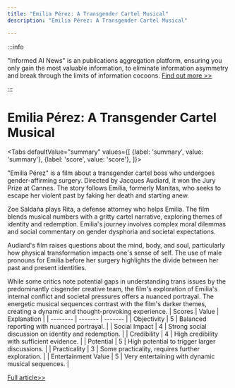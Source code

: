```yaml
---
title: "Emilia Pérez: A Transgender Cartel Musical"
description: "Emilia Pérez: A Transgender Cartel Musical"

---
```



:::info

"Informed AI News" is an publications aggregation platform, ensuring you only gain the most valuable information, to eliminate information asymmetry and break through the limits of information cocoons.  [Find out more >>](/)

:::

# Emilia Pérez: A Transgender Cartel Musical


<Tabs
	defaultValue="summary"
	values={[
	{label: 'summary', value: 'summary'},
	{label: 'score', value: 'score'},
]}>
<TabItem value="summary">


"Emilia Pérez" is a film about a transgender cartel boss who undergoes gender-affirming surgery. Directed by Jacques Audiard, it won the Jury Prize at Cannes. The story follows Emilia, formerly Manitas, who seeks to escape her violent past by faking her death and starting anew.

Zoe Saldaña plays Rita, a defense attorney who helps Emilia. The film blends musical numbers with a gritty cartel narrative, exploring themes of identity and redemption. Emilia's journey involves complex moral dilemmas and social commentary on gender dysphoria and societal expectations.

Audiard's film raises questions about the mind, body, and soul, particularly how physical transformation impacts one's sense of self. The use of male pronouns for Emilia before her surgery highlights the divide between her past and present identities.

While some critics note potential gaps in understanding trans issues by the predominantly cisgender creative team, the film's exploration of Emilia's internal conflict and societal pressures offers a nuanced portrayal. The energetic musical sequences contrast with the film's darker themes, creating a dynamic and thought-provoking experience.
</TabItem>
<TabItem value="score">
	| Scores     | Value   | Explanation |
	| -------- | ------- | ------- |
	| Objectivity  | 5    | Balanced reporting with nuanced portrayal.    |
	| Social Impact | 4     | Strong social discussion on identity and redemption.    |
	| Credibility    | 4    | High credibility with sufficient evidence.    |
	| Potential    | 5    | High potential to trigger larger discussions.    |
	| Practicality    | 3    | Some practicality, requires further exploration.    |
	| Entertainment Value    | 5    | Very entertaining with dynamic musical sequences.    |
</TabItem>
</Tabs>

[Full article>>](https://sea.mashable.com/movies/32887/emilia-perez-review-an-incendiary-transgender-cartel-musical)
